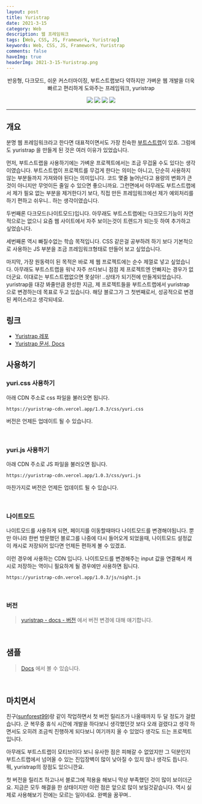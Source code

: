 ```yaml
---
layout: post
title: Yuristrap
date: 2021-3-15
category: Web
description: 웹 프레임워크
tags: [Web, CSS, JS, Framework, Yuristrap]
keywords: Web, CSS, JS, Framework, Yuristrap
comments: false
haveImg: true
headerImg: 2021-3-15-Yuristrap.png
---
```



<p align="center">
   반응형, 다크모드, 쉬운 커스터마이징, 부트스트랩보다 약하지만 가벼운 
   웹 개발을 더욱 빠르고 편리하게 도와주는 프레임워크, yuristrap
</p>
<p align="center">
  <img src="https://img.shields.io/netlify/6e32703e-74ac-40fc-80ef-40e79f8c2de2?label=BUILD&style=for-the-badge" />
  <img src="https://img.shields.io/github/issues/yuristrap/yuristrap?style=for-the-badge" />
  <img src="https://img.shields.io/github/license/yuristrap/yuristrap?style=for-the-badge" />
  <a href="https://yuristrap.github.io/">
    <img src="https://img.shields.io/badge/Document-SITE-%235f5fff?style=for-the-badge" />
  </a>
</p> 

---

## 개요

분명 웹 프레임워크라고 한다면 대표적이면서도 가장 친숙한 [부트스트랩](http://bootstrapk.com/)이 있죠. 그럼에도 yuristrap 을 만들게 된 것은 여러 이유가 있었습니다.

먼저, 부트스트랩을 사용하기에는 가벼운 프로젝트에서는 조금 무겁울 수도 있다는 생각이였습니다. 부트스트랩이 프로젝트를 무겁게 한다는 의미는 아니고, 단순히 사용하지 않는 부분들까지 가져와야 된다는 의미입니다. 코드 몇줄 늘어난다고 용량의 변화가 큰 것이 아니지만 무엇이든 줄일 수 있으면 좋으니까요. 그런면에서 아무래도 부트스트랩에서 제가 필요 없는 부분을 제거한다기 보다, 직접 만든 프레임워크에선 제가 예외처리를 하기 편하고 쉬우니.. 하는 생각이였습니다.

두번째론 다크모드(나이트모드)입니다. 아무래도 부트스트랩에는 다크모드기능이 자연적으로는 없으니 요즘 웹 사이트에서 자주 보이는것이 트렌드가 되는듯 하여 추가하고 싶었습니다.

세번째론 역시 빠질수없는 학습 목적입니다. CSS 같은걸 공부하려 하기 보다 기본적으로 사용하는 JS 부분을 조금 프레임워크형태로 만들어 보고 싶었습니다.

마지막, 가장 원동력이 된 목적은 바로 제 웹 프로젝트에는 순수 제껄로 넣고 싶었습니다. 아무래도 부트스트랩을 워낙 자주 쓰다보니 점점 제 프로젝트엔 안빠지는 경우가 없더군요. 이대로는 부트스트랩없으면 못살아! ..상태가 되기전에 만들게되었습니다. yuristrap을 대강 봐줄만큼 완성한 지금, 제 프로젝트들을 부트스트랩에서 yuristrap 으로 변경하는데 목표로 두고 있습니다. 해당 블로그가 그 첫번째로서, 성공적으로 변경된 케이스라고 생각되네요.

## 링크

- [Yuristrap 레포](https://github.com/yuristrap/yuristrap)
- [Yuristrap 문서, Docs](https://yuristrap.github.io/)

## 사용하기

### yuri.css 사용하기

아래 CDN 주소로 css 파일을 불러오면 됩니다.

```shell
https://yuristrap-cdn.vercel.app/1.0.3/css/yuri.css
```

버전은 언제든 업데이트 될 수 있습니다.

<br />

### yuri.js 사용하기

아래 CDN 주소로 JS 파일을 불러오면 됩니다.

```shell
https://yuristrap-cdn.vercel.app/1.0.3/css/yuri.js
```

마찬가지로 버전은 언제든 업데이트 될 수 있습니다.

<br />

### 나이트모드

나이트모드를 사용하게 되면, 페이지를 이동할때마다 나이트모드를 변경해야됩니다. 뿐만 아니라 한번 방문했던 블로그를 나중에 다시 들어오게 되었을때, 나이트모드 설정값이 캐시로 저장되어 있다면 언제든 편하게 볼 수 있겠죠.

이런 경우에 사용하는 CDN 입니다. 나이트모드를 변경해주는 input 값을 연결해서 캐시로 저장하는 역이니 필요하게 될 경우에만 사용하면 됩니다.

```shell
https://yuristrap-cdn.vercel.app/1.0.3/js/night.js
```

<br />

### 버전

> [yuristrap - docs - 버전](https://yuristrap.github.io/v1.0/introduction/version) 에서 버전 변경에 대해 얘기합니다.

<br />

## 샘플

> [Docs](https://yuristrap.github.io) 에서 볼 수 있습니다.

<br />

## 마치면서

친구([sunforest99](https://github.com/sunforest99))랑 같이 작업하면서 첫 버전 릴리즈가 나올때까지 두 달 정도가 걸렸습니다. 군 복무중 휴식 시간에 개발을 하다보니 생각했던것 보다 오래 걸렸다고 생각 하면서도 오히려 조금씩 진행하게 되다보니 여기까지 올 수 있었다 생각도 드는 프로젝트입니다.

아무래도 부트스트랩이 모티브이다 보니 유사한 점은 피해갈 수 없었지만 그 덕분인지 부트스트랩에서 넘어올 수 있는 진입장벽이 많이 낮아질 수 있지 않나 생각도 듭니다. 뭐, yuristrap의 장점도 있으니깐요.

첫 버전을 릴리즈 하고나서 블로그에 적용을 해보니 막상 부족했던 것이 많이 보이더군요. 지금은 모두 해결을 한 상태이지만 이런 점은 앞으로 많이 보일것같습니다. 역시 실제로 사용해보기 전에는 모르는 일이네요. 완벽을 꿈꾸며..

